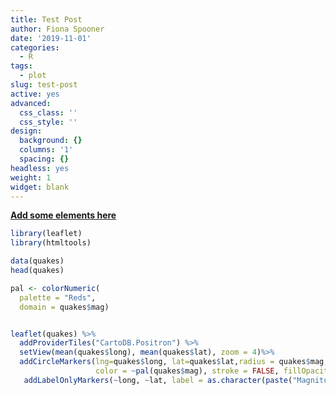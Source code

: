 ```yaml
---
title: Test Post
author: Fiona Spooner
date: '2019-11-01'
categories:
  - R
tags:
  - plot
slug: test-post
active: yes
advanced:
  css_class: ''
  css_style: ''
design:
  background: {}
  columns: '1'
  spacing: {}
headless: yes
weight: 1
widget: blank
---
```


[**Add some elements here**](https://sourcethemes.com/academic/docs/writing-markdown-latex/)


```r
library(leaflet)
library(htmltools)
```


```r
data(quakes)
head(quakes)
```


```r
pal <- colorNumeric(
  palette = "Reds",
  domain = quakes$mag)


leaflet(quakes) %>%  
  addProviderTiles("CartoDB.Positron") %>%
  setView(mean(quakes$long), mean(quakes$lat), zoom = 4)%>% 
  addCircleMarkers(lng=quakes$long, lat=quakes$lat,radius = quakes$mag, 
                   color = ~pal(quakes$mag), stroke = FALSE, fillOpacity = 0.7) %>% 
   addLabelOnlyMarkers(~long, ~lat, label = as.character(paste("Magnitude: ",quakes$mag))) 

```